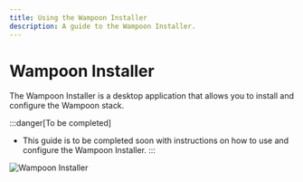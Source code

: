 ```yaml
---
title: Using the Wampoon Installer
description: A guide to the Wampoon Installer.
---
```


# Wampoon Installer

The Wampoon Installer is a desktop application that allows you to install and configure the Wampoon stack.

:::danger[To be completed]
- This guide is to be completed soon with instructions on how to use and configure the Wampoon Installer.
:::


![Wampoon Installer](../../../assets/wampoon-ui/wampoon-installer.png)








